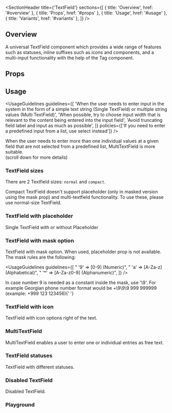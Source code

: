 
<Meta of={TextFieldStories} />

<SectionHeader
  title={'TextField'}
  sections={[
    { title: 'Overview', href: '#overview' },
    { title: 'Props', href: '#props' },
    { title: 'Usage', href: '#usage' },
    { title: 'Variants', href: '#variants' },
  ]}
/>
## Overview

A universal TextField component which provides a wide range of features such as statuses, inline
suffixes such as icons and components, and a multi-input functionality with the help of the Tag
component.

## Props

<ArgTypes of={TextField} />

## Usage

<UsageGuidelines
  guidelines={[
    'When the user needs to enter input in the system in the form of a simple text string (Single TextField) or multiple string values (Multi TextField)',
    'When possible, try to choose input width that is relevant to the content being entered into the input field',
    'Avoid truncating field label and input as much as possible',
  ]}
  policies={['If you need to enter a predefined input from a list, use select instead']}
/>

<Tip>
  When the user needs to enter more than one individual values at a given field that are not
  selected from a predefined list, MultiTextField is more suitable. <br />
  (scroll down for more details)
</Tip>

<SubsectionHeader title="Variants" />

### TextField sizes

There are 2 Textfield sizes: `normal` and `compact`.

<Tip>
  Compact TextField doesn't support placeholder (only in masked version using the mask prop) and
  multi-textfield functionality. To use these, please use normal-size TextField.
</Tip>

<Canvas of={TextFieldStories.TextFieldSizes} />

### TextField with placeholder

Single TextField with or without Placeholder

<Canvas of={TextFieldStories.TextFieldWithPlaceholder} />

### TextField with mask option

TextField with mask option. When used, placeholder prop is not available.
The mask rules are the following:

<UsageGuidelines
  guidelines={[
    " '9' => [0-9] (Numeric)",
    " 'a' => [A-Za-z] (Alphabetical)",
    " '*' => [A-Za-z0-9] (Alphanumeric)",
  ]}
/>

<Tip>
  In case number 9 is needed as a constant inside the mask, use '\9'. For example Georgian phone
  number format would be +\9\9\9 999 999999 (example: +999 123 123456){' '}
</Tip>

<Canvas of={TextFieldStories.TextFieldWithMaskOption} />

### TextField with icon

TextField with icon options right of the text.

<Canvas of={TextFieldStories.TextFieldWithIcon} />

### MultiTextField

MultiTextField enables a user to enter one or individual entries as free text.

<Canvas of={TextFieldStories.MultiTextField} />

### TextField statuses

TextField with different statuses.

<Canvas of={TextFieldStories.TextFieldStatuses} />

### Disabled TextField

Disabled TextField.

<Canvas of={TextFieldStories.DisabledTextField} />

### Playground

<Canvas of={TextFieldStories.Playground} />
